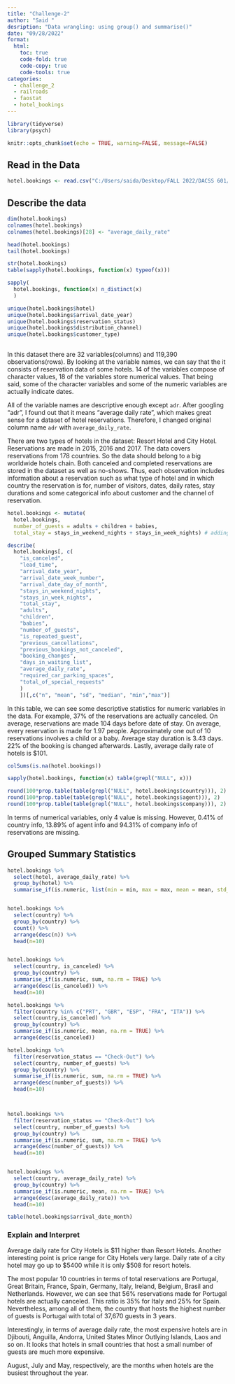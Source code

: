 ```yaml
---
title: "Challenge-2"
author: "Said "
desription: "Data wrangling: using group() and summarise()"
date: "09/28/2022"
format:
  html:
    toc: true
    code-fold: true
    code-copy: true
    code-tools: true
categories:
  - challenge_2
  - railroads
  - faostat
  - hotel_bookings
---
```


```r

library(tidyverse)
library(psych)

knitr::opts_chunk$set(echo = TRUE, warning=FALSE, message=FALSE)

```


## Read in the Data


```r

hotel.bookings <- read.csv("C:/Users/saida/Desktop/FALL 2022/DACSS 601/601_Fall_2022/posts/_data/hotel_bookings.csv")

```

## Describe the data


```r

dim(hotel.bookings)
colnames(hotel.bookings)
colnames(hotel.bookings)[28] <- "average_daily_rate"

head(hotel.bookings)
tail(hotel.bookings)

str(hotel.bookings)
table(sapply(hotel.bookings, function(x) typeof(x)))

sapply(
  hotel.bookings, function(x) n_distinct(x)
  )

unique(hotel.bookings$hotel)
unique(hotel.bookings$arrival_date_year)
unique(hotel.bookings$reservation_status)
unique(hotel.bookings$distribution_channel)
unique(hotel.bookings$customer_type)
       
```


In this dataset there are 32 variables(columns) and 119,390 observations(rows). By looking at the variable names, we can say that the it consists of reservation data of some hotels. 14 of the variables compose of character values, 18 of the variables store numerical values. That being said, some of the character variables and some of the numeric variables are actually indicate dates. 

All of the variable names are descriptive enough except `adr`. After googling "adr", I found out that it means "average daily rate", which makes great sense for a dataset of hotel reservations. Therefore, I changed original column name `adr` with `average_daily_rate`.

There are two types of hotels in the dataset: Resort Hotel and City Hotel. Reservations are made in 2015, 2016 and 2017. The data covers reservations from 178 countries. So the data should belong to a big worldwide hotels chain. Both canceled and completed reservations are stored in the dataset as well as no-shows. Thus, each observation includes information about a reservation such as what type of hotel and in which country the reservation is for, number of visitors, dates, daily rates, stay durations and some categorical info about customer and the channel of reservation.



```r

hotel.bookings <- mutate(
  hotel.bookings, 
  number_of_guests = adults + children + babies,
  total_stay = stays_in_weekend_nights + stays_in_week_nights) # adding two new variables

describe(
  hotel.bookings[, c(
    "is_canceled", 
    "lead_time", 
    "arrival_date_year",
    "arrival_date_week_number",
    "arrival_date_day_of_month",
    "stays_in_weekend_nights",
    "stays_in_week_nights",
    "total_stay",
    "adults",
    "children",
    "babies",
    "number_of_guests",
    "is_repeated_guest",
    "previous_cancellations",
    "previous_bookings_not_canceled",
    "booking_changes",
    "days_in_waiting_list",
    "average_daily_rate",
    "required_car_parking_spaces",
    "total_of_special_requests"
    )
    ])[,c("n", "mean", "sd", "median", "min","max")]

```
In this table, we can see some descriptive statistics for numeric variables in the data. For example, 37% of the reservations are actually canceled. On average, reservations are made 104 days before date of stay. On average, every reservation is made for 1.97 people. Approximately one out of 10 reservations involves a child or a baby. Average stay duration is 3.43 days. 22% of the booking is changed afterwards. Lastly, average daily rate of hotels is $101.



```r

colSums(is.na(hotel.bookings))

sapply(hotel.bookings, function(x) table(grepl("NULL", x)))

round(100*prop.table(table(grepl("NULL", hotel.bookings$country))), 2)
round(100*prop.table(table(grepl("NULL", hotel.bookings$agent))), 2)
round(100*prop.table(table(grepl("NULL", hotel.bookings$company))), 2)

```

In terms of numerical variables, only 4 value is missing. However, 0.41% of country info, 13.89% of agent info and 94.31% of company info of reservations are missing.


## Grouped Summary Statistics



```r

hotel.bookings %>% 
  select(hotel, average_daily_rate) %>% 
  group_by(hotel) %>% 
  summarise_if(is.numeric, list(min = min, max = max, mean = mean, std_dev = sd, median = median), na.rm = TRUE)


hotel.bookings %>% 
  select(country) %>% 
  group_by(country) %>% 
  count() %>% 
  arrange(desc(n)) %>% 
  head(n=10)


hotel.bookings %>% 
  select(country, is_canceled) %>% 
  group_by(country) %>% 
  summarise_if(is.numeric, sum, na.rm = TRUE) %>% 
  arrange(desc(is_canceled)) %>% 
  head(n=10)

hotel.bookings %>% 
  filter(country %in% c("PRT", "GBR", "ESP", "FRA", "ITA")) %>% 
  select(country,is_canceled) %>% 
  group_by(country) %>% 
  summarise_if(is.numeric, mean, na.rm = TRUE) %>% 
  arrange(desc(is_canceled))

hotel.bookings %>% 
  filter(reservation_status == "Check-Out") %>% 
  select(country, number_of_guests) %>% 
  group_by(country) %>% 
  summarise_if(is.numeric, sum, na.rm = TRUE) %>% 
  arrange(desc(number_of_guests)) %>% 
  head(n=10)



hotel.bookings %>% 
  filter(reservation_status == "Check-Out") %>% 
  select(country, number_of_guests) %>% 
  group_by(country) %>% 
  summarise_if(is.numeric, sum, na.rm = TRUE) %>% 
  arrange(desc(number_of_guests)) %>% 
  head(n=10)


hotel.bookings %>% 
  select(country, average_daily_rate) %>% 
  group_by(country) %>% 
  summarise_if(is.numeric, mean, na.rm = TRUE) %>% 
  arrange(desc(average_daily_rate)) %>% 
  head(n=10)

table(hotel.bookings$arrival_date_month)

```

### Explain and Interpret

Average daily rate for City Hotels is $11 higher than Resort Hotels. Another interesting point is price range for City Hotels very large. Daily rate of a city hotel may go up to $5400 while it is only $508 for resort hotels.

The most popular 10 countries in terms of total reservations are Portugal, Great Britain, France, Spain, Germany, Italy, Ireland, Belgium, Brasil and Netherlands. However, we can see that 56% reservations made for Portugal hotels are actually canceled. This ratio is 35% for Italy and 25% for Spain. 
Nevertheless, among all of them, the country that hosts the highest number of guests is Portugal with total of 37,670 guests in 3 years.

Interestingly, in terms of average daily rate, the most expensive hotels are in Djibouti, Anguilla, Andorra, United States Minor Outlying Islands, Laos and so on. It looks that hotels in small countries that host a small number of guests are much more expensive.

August, July and May, respectively, are the months when hotels are the busiest throughout the year.
